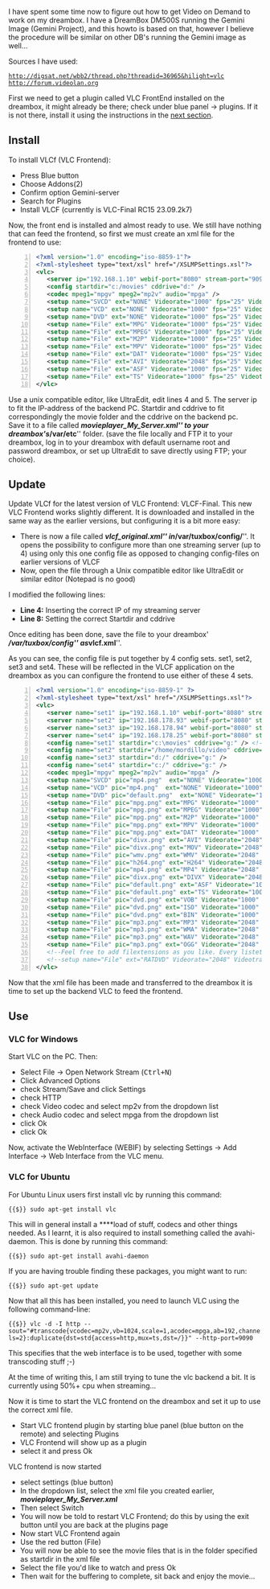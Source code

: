 {{howto|Set up Video on Demand on a Dreambox}}
{{Example code}}
I have spent some time now to figure out how to get Video on Demand to work on my dreambox. I have a DreamBox DM500S running the Gemini Image (Gemini Project), and this howto is based on that, however I believe the procedure will be similar on other DB's running the Gemini image as well…

Sources I have used:
 http://digsat.net/wbb2/thread.php?threadid=36965&hilight=vlc
 http://forum.videolan.org

First we need to get a plugin called VLC FrontEnd installed on the dreambox, it might already be there; check under blue panel → plugins. If it is not there, install it using the instructions in the [[#Install|next section]].

== Install ==
To install VLCf (VLC Frontend):
* Press Blue button
* Choose Addons(2)
* Confirm option Gemini-server
* Search for Plugins
* Install VLCF (currently is VLC-Final RC15 23.09.2k7)

Now, the front end is installed and almost ready to use. We still have nothing that can feed the frontend, so first we must create an xml file for the frontend to use:

<syntaxhighlight lang="xml" line>
<?xml version="1.0" encoding="iso-8859-1"?>
<?xml-stylesheet type="text/xsl" href="/XSLMPSettings.xsl"?>
<vlc>
   <server ip="192.168.1.10" webif-port="8080" stream-port="9090" user="admin" pass="admin" />
   <config startdir="c:/movies" cddrive="d:" />
   <codec mpeg1="mpgv" mpeg2="mp2v" audio="mpga" />
   <setup name="SVCD" ext="NONE" Videorate="1000" fps="25" Videotranscode="0" Videocodec="mpeg2" Videosize="352x576" Audiorate="192" Audiotranscode="0" />
   <setup name="VCD" ext="NONE" Videorate="1000" fps="25" Videotranscode="0" Videocodec="mpeg1" Videosize="352x576" Audiorate="192" Audiotranscode="0" />
   <setup name="DVD" ext="NONE" Videorate="1000" fps="25" Videotranscode="0" Videocodec="mp2v" Videosize="704x576" Audiorate="192" Audiotranscode="1" />
   <setup name="File" ext="MPG" Videorate="1000" fps="25" Videotranscode="1" Videocodec="mp2v" Videosize="704x576" Audiorate="192" Audiotranscode="1" />
   <setup name="File" ext="MPEG" Videorate="1000" fps="25" Videotranscode="1" Videocodec="mp2v" Videosize="704x576" Audiorate="192" Audiotranscode="1" />
   <setup name="File" ext="M2P" Videorate="1000" fps="25" Videotranscode="0" Videocodec="mpgv" Videosize="704x576" Audiorate="192" Audiotranscode="0" />
   <setup name="File" ext="MPV" Videorate="1000" fps="25" Videotranscode="0" Videocodec="mpgv" Videosize="704x576" Audiorate="192" Audiotranscode="0" />
   <setup name="File" ext="DAT" Videorate="1000" fps="25" Videotranscode="0" Videocodec="mpgv" Videosize="704x576" Audiorate="192" Audiotranscode="0" />
   <setup name="File" ext="AVI" Videorate="2048" fps="25" Videotranscode="1" Videocodec="mp2v" Videosize="704x576" Audiorate="192" Audiotranscode="1" />
   <setup name="File" ext="ASF" Videorate="1000" fps="25" Videotranscode="1" Videocodec="mpgv" Videosize="704x576" Audiorate="192" Audiotranscode="1" />
   <setup name="File" ext="TS" Videorate="1000" fps="25" Videotranscode="0" Videocodec="mp2v" Videosize="704x576" Audiorate="192" Audiotranscode="0" />
</vlc>
</syntaxhighlight>

Use a unix compatible editor, like UltraEdit, edit lines 4 and 5. The server ip to fit the IP-address of the backend PC. Startdir and cddrive to fit correspondingly the movie folder and the cddrive on the backend pc.<br>
Save it to a file called '''''movieplayer_My_Server.xml''''' to your dreambox's '''''/var/etc''''' folder. (save the file locally and FTP it to your dreambox, log in to your dreambox with default username root and password dreambox, or set up UltraEdit to save directly using FTP; your choice).

== Update ==
Update VLCf for the latest version of VLC Frontend: VLCF-Final. This new VLC Frontend works slightly different. It is downloaded and installed in the same way as the earlier versions, but configuring it is a bit more easy:
* There is now a file called '''''vlcf_original.xml''''' in '''''/var/tuxbox/config/'''''. It opens the possibility to configure more than one streaming server (up to 4) using only this one config file as opposed to changing config-files on earlier versions of VLCF
* Now, open the file through a Unix compatible editor like UltraEdit or similar editor (Notepad is no good)

I modified the following lines:
* '''Line 4:''' Inserting the correct IP of my streaming server
* '''Line 8:''' Setting the correct Startdir and cddrive

Once editing has been done, save the file to your dreambox' '''''/var/tuxbox/config''''' as '''''vlcf.xml'''''.


As you can see, the config file is put together by 4 config sets. set1, set2, set3 and set4. These will be reflected in the VLCF application on the dreambox as you can configure the frontend to use either of these 4 sets.

<syntaxhighlight lang="xml" line>
<?xml version="1.0" encoding="iso-8859-1" ?>
<?xml-stylesheet type="text/xsl" href="/XSLMPSettings.xsl"?>
<vlc>
   <server name="set1" ip="192.168.1.10" webif-port="8080" stream-port="9090" user="admin" pass="admin" /> <!-- I edited this line, you can use max 4 server and config sets -->
   <server name="set2" ip="192.168.178.93" webif-port="8080" stream-port="9090" user="admin" pass="admin" />
   <server name="set3" ip="192.168.178.94" webif-port="8080" stream-port="9090" user="admin" pass="admin" />
   <server name="set4" ip="192.168.178.25" webif-port="8080" stream-port="9090" user="admin" pass="admin" />
   <config name="set1" startdir="c:\movies" cddrive="g:" /> <!-- I edited here too -->
   <config name="set2" startdir="/home/mordillo/video" cddrive="/media/cdrom0" />
   <config name="set3" startdir="d:/" cddrive="g:" />
   <config name="set4" startdir="c:/" cddrive="g:" />
   <codec mpeg1="mpgv" mpeg2="mp2v" audio="mpga" />
   <setup name="SVCD" pic="mp4.png"  ext="NONE" Videorate="1000" Videotranscode="0" Videocodec="mpeg2" Videosize="352x576" Audiorate="192" Audiotranscode="0" fps="25" soutadd="soverlay,senc" />
   <setup name="VCD" pic="mp4.png"  ext="NONE" Videorate="1000" Videotranscode="0" Videocodec="mpeg1" Videosize="352x576" Audiorate="192" Audiotranscode="0" fps="25" soutadd="soverlay,senc" />
   <setup name="DVD" pic="default.png"  ext="NONE" Videorate="1000" Videotranscode="0" Videocodec="mp2v" Videosize="704x576" Audiorate="192" Audiotranscode="1" fps="25" soutadd="soverlay,senc" />
   <setup name="File" pic="mpg.png" ext="MPG" Videorate="1000" Videotranscode="1" Videocodec="mp2v" Videosize="704x576" Audiorate="192" Audiotranscode="1" fps="25" soutadd="soverlay,senc" />
   <setup name="File" pic="mpg.png" ext="MPEG" Videorate="1000" Videotranscode="1" Videocodec="mp2v" Videosize="704x576" Audiorate="192" Audiotranscode="1" fps="25" soutadd="soverlay,senc" />
   <setup name="File" pic="mpg.png" ext="M2P" Videorate="1000" Videotranscode="0" Videocodec="mpgv" Videosize="704x576" Audiorate="192" Audiotranscode="0" fps="25" soutadd="soverlay,senc" />
   <setup name="File" pic="mpg.png" ext="MPV" Videorate="1000" Videotranscode="0" Videocodec="mpgv" Videosize="704x576" Audiorate="192" Audiotranscode="0" fps="25" soutadd="soverlay,senc" />
   <setup name="File" pic="mpg.png" ext="DAT" Videorate="1000" Videotranscode="0" Videocodec="mpgv" Videosize="704x576" Audiorate="192" Audiotranscode="0" fps="25" soutadd="soverlay,senc" />
   <setup name="File" pic="divx.png" ext="AVI" Videorate="2048" Videotranscode="1" Videocodec="mp2v" Videosize="704x576" Audiorate="192" Audiotranscode="1" fps="25" soutadd="soverlay,senc" />
   <setup name="File" pic="divx.png" ext="MOV" Videorate="2048" Videotranscode="1" Videocodec="mp2v" Videosize="704x576" Audiorate="192" Audiotranscode="1" fps="25" soutadd="soverlay,senc" />
   <setup name="File" pic="wmv.png" ext="WMV" Videorate="2048" Videotranscode="1" Videocodec="mpgv" Videosize="704x576" Audiorate="192" Audiotranscode="1" fps="25" soutadd="soverlay,senc" />
   <setup name="File" pic="h264.png" ext="H264" Videorate="2048" Videotranscode="1" Videocodec="mpgv" Videosize="704x576" Audiorate="192" Audiotranscode="1" fps="25" soutadd="soverlay,senc" />
   <setup name="File" pic="mp4.png" ext="MP4" Videorate="2048" Videotranscode="1" Videocodec="mpgv" Videosize="704x576" Audiorate="192" Audiotranscode="1" fps="25" soutadd="soverlay,senc" />
   <setup name="File" pic="divx.png" ext="DIVX" Videorate="2048" Videotranscode="1" Videocodec="mp2v" Videosize="704x576" Audiorate="192" Audiotranscode="1" fps="25" soutadd="soverlay,senc" />
   <setup name="File" pic="default.png" ext="ASF" Videorate="1000" Videotranscode="1" Videocodec="mp2v" Videosize="704x576" Audiorate="192" Audiotranscode="1" fps="25" soutadd="soverlay,senc" />
   <setup name="File" pic="default.png" ext="TS" Videorate="1000" Videotranscode="0" Videocodec="mp2v" Videosize="704x576" Audiorate="192" Audiotranscode="0" fps="25" soutadd="soverlay,senc" />
   <setup name="File" pic="dvd.png" ext="VOB" Videorate="1000" Videotranscode="0" Videocodec="mp2v" Videosize="704x576" Audiorate="192" Audiotranscode="0" fps="25" soutadd="soverlay,senc" />
   <setup name="File" pic="dvd.png" ext="ISO" Videorate="1000" Videotranscode="0" Videocodec="mp2v" Videosize="704x576" Audiorate="192" Audiotranscode="0" fps="25" soutadd="soverlay,senc" />
   <setup name="File" pic="dvd.png" ext="BIN" Videorate="1000" Videotranscode="0" Videocodec="mp2v" Videosize="704x576" Audiorate="192" Audiotranscode="0" fps="25" soutadd="soverlay,senc" />
   <setup name="File" pic="mp3.png" ext="MP3" Videorate="2048" Videotranscode="1" Videocodec="mp2v" Videosize="704x576" Audiorate="192" Audiotranscode="1" fps="25" soutadd="" />
   <setup name="File" pic="mp3.png" ext="WMA" Videorate="2048" Videotranscode="1" Videocodec="mp2v" Videosize="704x576" Audiorate="192" Audiotranscode="1" fps="25" soutadd="" />
   <setup name="File" pic="mp3.png" ext="WAV" Videorate="2048" Videotranscode="1" Videocodec="mp2v" Videosize="704x576" Audiorate="192" Audiotranscode="1" fps="25" soutadd="" />
   <setup name="File" pic="mp3.png" ext="OGG" Videorate="2048" Videotranscode="1" Videocodec="mp2v" Videosize="704x576" Audiorate="192" Audiotranscode="1" fps="25" soutadd="" />
   <!--Feel free to add filextensions as you like. Every listet extension will be proceed now. Example below-->
   <!--setup name="File" ext="RATDVD" Videorate="2048" Videotranscode="1" Videocodec="mp2v" Videosize="720x576" Audiorate="192" Audiotranscode="1" fps="25" soutadd="soverlay,senc" /-->
</vlc>
</syntaxhighlight>

Now that the xml file has been made and transferred to the dreambox it is time to set up the backend VLC to feed the frontend.

== Use ==
=== VLC for Windows ===
Start VLC on the PC. Then:
* Select File → Open Network Stream (<kbd>Ctrl+N</kbd>)
* Click Advanced Options
* check Stream/Save and click Settings
* check HTTP
* check Video codec and select mp2v from the dropdown list
* check Audio codec and select mpga from the dropdown list
* click Ok
* click Ok

Now, activate the WebInterface (WEBIF) by selecting Settings → Add Interface → Web Interface from the VLC menu.

=== VLC for Ubuntu ===
For Ubuntu Linux users first install vlc by running this command:
 {{$}} sudo apt-get install vlc
This will in general install a ****load of stuff, codecs and other things needed. As I learnt, it is also required to install something called the avahi-daemon. This is done by running this command:
 {{$}} sudo apt-get install avahi-daemon
If you are having trouble finding these packages, you might want to run:
 {{$}} sudo apt-get update
Now that all this has been installed, you need to launch VLC using the following command-line:
 {{$}} vlc -d -I http --sout="#transcode{vcodec=mp2v,vb=1024,scale=1,acodec=mpga,ab=192,channels=2}:duplicate{dst=std{access=http,mux=ts,dst=/}}" --http-port=9090
This specifies that the web interface is to be used, together with some transcoding stuff <span title="wink">;-)</span>

At the time of writing this, I am still trying to tune the vlc backend a bit. It is currently using 50%+ cpu when streaming…

Now it is time to start the VLC frontend on the dreambox and set it up to use the correct xml file.
* Start VLC frontend plugin by starting blue panel (blue button on the remote) and selecting Plugins
* VLC Frontend will show up as a plugin
* select it and press Ok

VLC frontend is now started
* select settings (blue button)
* In the dropdown list, select the xml file you created earlier, '''''movieplayer_My_Server.xml'''''
* Then select Switch
* You will now be told to restart VLC Frontend; do this by using the exit button until you are back at the plugins page
* Now start VLC Frontend again
* Use the red button (File)
* You will now be able to see the movie files that is in the folder specified as startdir in the xml file
* Select the file you'd like to watch and press Ok
* Then wait for the buffering to complete, sit back and enjoy the movie…